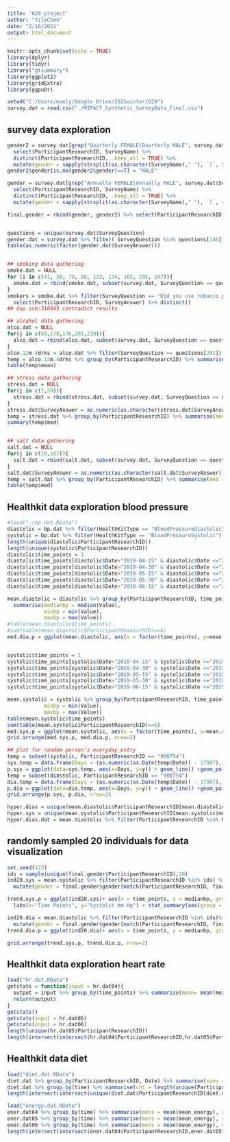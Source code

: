 ---
title: '629_project'
author: "YileChen"
date: "2/16/2021"
output: html_document
---

```{r setup, include=FALSE}
knitr::opts_chunk$set(echo = TRUE)
library(dplyr)
library(tidyr)
library("gtsummary")
library(ggplot2)
library(gridExtra)
library(ggpubr)
```

```{r}
setwd("C:/Users/evely/Google Drive/2021winter/629")
survey.dat = read.csv("./MIPACT_Synthetic_SurveyData_Final.csv")
```

## survey data exploration
```{r}
gender2 = survey.dat[grep("Quarterly FEMALE|Quarterly MALE", survey.dat$SurveyName),] %>%
  select(ParticipantResearchID, SurveyName) %>%
  distinct(ParticipantResearchID, .keep_all = TRUE) %>%
  mutate(gender = sapply(strsplit(as.character(SurveyName)," "), `[`, 5))
gender2$gender[is.na(gender2$gender)==T] = "MALE"

gender = survey.dat[grep("Annually FEMALE|Annually MALE", survey.dat$SurveyName),] %>%
  select(ParticipantResearchID, SurveyName) %>%
  distinct(ParticipantResearchID, .keep_all = TRUE) %>%
  mutate(gender = sapply(strsplit(as.character(SurveyName)," "), `[`, 4))

final.gender = rbind(gender, gender2) %>% select(ParticipantResearchID, gender) %>% distinct()


questions = unique(survey.dat$SurveyQuestion)
gender.dat = survey.dat %>% filter( SurveyQuestion %in% questions[146])
table(as.numeric(factor(gender.dat$SurveyAnswer)))


## smoking data gathering
smoke.dat = NULL
for (i in c(41, 50, 79, 80, 133, 134, 165, 195, 197)){
  smoke.dat = rbind(smoke.dat, subset(survey.dat, SurveyQuestion == questions[i]))
}
smokers = smoke.dat %>% filter(SurveyQuestion == "Did you use tobacco products in the past?") %>% 
  select(ParticipantResearchID, SurveyAnswer) %>% distinct()
## dup sub:316643 contradict results

## alcohol data gathering
alco.dat = NULL
for(j in c(50,170,176,201,219)){
  alco.dat = rbind(alco.dat, subset(survey.dat, SurveyQuestion == questions[j]))
}
alco.12m.4drks = alco.dat %>% filter(SurveyQuestion == questions[201]) %>% mutate(values = as.numeric(factor(SurveyAnswer)))
temp = alco.12m.4drks %>% group_by(ParticipantResearchID) %>% summarise(mean = mean(values)) 
table(temp$mean)

## stress data gathering
stress.dat = NULL
for(j in c(1,59)){
  stress.dat = rbind(stress.dat, subset(survey.dat, SurveyQuestion == questions[j]))
}
stress.dat$SurveyAnswer = as.numeric(as.character(stress.dat$SurveyAnswer))
temp = stress.dat %>% group_by(ParticipantResearchID) %>% summarise(med = median(SurveyAnswer))
summary(temp$med)


## salt data gathering
salt.dat = NULL
for(j in c(10,107)){
  salt.dat = rbind(salt.dat, subset(survey.dat, SurveyQuestion == questions[j]))
}
salt.dat$SurveyAnswer = as.numeric(as.character(salt.dat$SurveyAnswer))
temp = salt.dat %>% group_by(ParticipantResearchID) %>% summarise(med = median(SurveyAnswer))
table(temp$med)

```

## Healthkit data exploration blood pressure
```{r}
#load("./bp.dat.RData")
diastolic = bp.dat %>% filter(HealthKitType == "BloodPressureDiastolic")
systolic = bp.dat %>% filter(HealthKitType == "BloodPressureSystolic")
length(unique(diastolic$ParticipantResearchID))
length(unique(systolic$ParticipantResearchID))
diastolic$time_points = 1
diastolic$time_points[diastolic$Date>"2019-04-15" & diastolic$Date <="2019-04-30"] = 2
diastolic$time_points[diastolic$Date>"2019-04-30" & diastolic$Date <="2019-05-15"] = 3
diastolic$time_points[diastolic$Date>"2019-05-15" & diastolic$Date <="2019-05-31"] = 4
diastolic$time_points[diastolic$Date>"2019-05-30" & diastolic$Date <="2019-06-15"] = 5
diastolic$time_points[diastolic$Date>"2019-06-15" & diastolic$Date <="2019-06-30"] = 6

mean.diastolic = diastolic %>% group_by(ParticipantResearchID, time_points) %>%
  summarise(medianbp = median(Value),
            minbp = min(Value),
            maxbp = max(Value))
#table(mean.diastolic$time_points)
#sum(table(mean.diastolic$ParticipantResearchID)==6)
med.dia.p = ggplot(mean.diastolic, aes(x = factor(time_points), y=mean.diastolic$medianbp), fill=factor(time_points)) + geom_boxplot()  + xlab("") + ylab("Median Diastolic")  +stat_compare_means() +theme_classic() 


systolic$time_points = 1
systolic$time_points[systolic$Date>"2019-04-15" & systolic$Date <="2019-04-30"] = 2
systolic$time_points[systolic$Date>"2019-04-30" & systolic$Date <="2019-05-15"] = 3
systolic$time_points[systolic$Date>"2019-05-15" & systolic$Date <="2019-05-31"] = 4
systolic$time_points[systolic$Date>"2019-05-30" & systolic$Date <="2019-06-15"] = 5
systolic$time_points[systolic$Date>"2019-06-15" & systolic$Date <="2019-06-30"] = 6

mean.systolic = systolic %>% group_by(ParticipantResearchID, time_points) %>% summarise(medianbp = median(Value),
            minbp = min(Value),
            maxbp = max(Value))
table(mean.systolic$time_points)
sum(table(mean.systolic$ParticipantResearchID)==6)
med.sys.p = ggplot(mean.systolic, aes(x = factor(time_points), y=mean.systolic$medianbp), fill=factor(time_points)) + geom_boxplot()  + xlab("") + ylab("Median Systolic")  +stat_compare_means() +theme_classic() +theme(axis.ticks.x = element_blank(), axis.text.x = element_blank(), axis.title.x = element_blank())
grid.arrange(med.sys.p, med.dia.p, nrow=2)

## plot for random person's everyday entry
temp = subset(systolic, ParticipantResearchID == "900754")
sys.temp = data.frame(Days = (as.numeric(as.Date(temp$Date)) - 17987), y = temp$Value)
p.sys = ggplot(data=sys.temp, aes(x=Days, y=y)) + geom_line() +geom_point() +ylab("Systolic mm Hg") +theme_classic() +theme(axis.ticks.x = element_blank(), axis.text.x = element_blank(), axis.title.x = element_blank())
temp = subset(diastolic, ParticipantResearchID == "900754")
dia.temp = data.frame(Days = (as.numeric(as.Date(temp$Date)) - 17987), y = temp$Value)
p.dia = ggplot(data=dia.temp, aes(x=Days, y=y)) + geom_line() +geom_point() +ylab("Diastolic mm Hg") +theme_classic()
grid.arrange(p.sys, p.dia, nrow=2)

hyper.dias = unique(mean.diastolic$ParticipantResearchID[mean.diastolic$medianbp>=90])
hyper.sys = unique(mean.systolic$ParticipantResearchID[mean.systolic$medianbp>=140])
hyper.dias.dat = mean.diastolic %>% filter(ParticipantResearchID %in% hyper.dias)
```

## randomly sampled 20 individuals for data visualization 
```{r, message=F, warning=F}
set.seed(123)
ids = sample(unique(final.gender$ParticipantResearchID),20)
ind20.sys = mean.systolic %>% filter(ParticipantResearchID %in% ids) %>%
  mutate(gender = final.gender$gender[match(ParticipantResearchID, final.gender$ParticipantResearchID)])

trend.sys.p = ggplot(ind20.sys)+ aes(x = time_points, y = medianbp, group=ParticipantResearchID, fill=gender, color=gender) + geom_line()+
  labs(x="Time Points", y="Systolic mm Hg") + stat_summary(aes(group = 1), geom = "point", fun = mean,shape = 17, size = 3) +theme_classic()+theme(axis.ticks.x = element_blank(), axis.text.x = element_blank(), axis.title.x = element_blank(),legend.position = "none")+facet_wrap(~gender,ncol=2)

ind20.dia = mean.diastolic %>% filter(ParticipantResearchID %in% ids)%>%
  mutate(gender = final.gender$gender[match(ParticipantResearchID, final.gender$ParticipantResearchID)])
trend.dia.p = ggplot(ind20.dia)+ aes(x = time_points, y = medianbp, group=ParticipantResearchID, fill=gender, color=gender) + geom_line()+ labs(x="Time Points", y="Diastolic mm Hg") + stat_summary(aes(group = 1), geom = "point", fun = mean,shape = 17, size = 3)+theme_classic()+facet_wrap(~gender,ncol=2)+theme(legend.position = "none") 

grid.arrange(trend.sys.p, trend.dia.p, nrow=2)
```

## Healthkit data exploration heart rate
```{r}
load("hr.dat.RData")
getstats = function(input = hr.dat04){
  output = input %>% group_by(time_points) %>% summarise(mean= mean(mean_hr)) %>% summarise(mean(mean), sd(mean))
  return(output)
}
getstats()
getstats(input = hr.dat05)
getstats(input = hr.dat06)
length(unique(hr.dat05$ParticipantResearchID))
length(intersect(intersect(hr.dat04$ParticipantResearchID,hr.dat05$ParticipantResearchID),hr.dat06$ParticipantResearchID))
```

## Healthkit data diet
```{r}
load("diet.dat.RData")
diet.dat %>% group_by(ParticipantResearchID, Date) %>% summarise(sums = sum(Value), times=mean(time)) %>% group_by(times) %>% summarise(q1 = quantile(sums,1/4), median = median(sums), q3=quantile(sums, 3/4))
diet.dat %>% group_by(time) %>% summarise(cnt = length(unique(ParticipantResearchID))) 
length(intersect(intersect(unique(diet.dat$ParticipantResearchID[diet.dat$time==4]),unique(diet.dat$ParticipantResearchID[diet.dat$time==5])),unique(diet.dat$ParticipantResearchID[diet.dat$time==6])))

load("energy.dat.RData")
ener.dat04 %>% group_by(time) %>% summarise(mens = mean(mean_energy), sds = sd(mean_energy))
ener.dat05 %>% group_by(time) %>% summarise(mens = mean(mean_energy), sds = sd(mean_energy))
ener.dat06 %>% group_by(time) %>% summarise(mens = mean(mean_energy), sds = sd(mean_energy))
length(intersect(intersect(ener.dat04$ParticipantResearchID,ener.dat05$ParticipantResearchID),ener.dat06$ParticipantResearchID))
```


